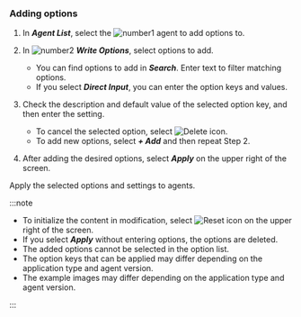 ### Adding options

<ProdImg img='app-set-agent-in-service.png' desc='Agent CONFIG.' />

1. In **_Agent List_**, select the ![number1](/img/number-01.png) agent to add options to.

2. In ![number2](/img/number-02.png) **_Write Options_**, select options to add.

   <ImgLang img='add-agent-option.png' desc='' />

   - You can find options to add in **_Search_**. Enter text to filter matching options.
   - If you select **_Direct Input_**, you can enter the option keys and values.

3. Check the description and default value of the selected option key, and then enter the setting.

   <ImgLang img='add-agent-option-value.png' desc='' />

   - To cancel the selected option, select ![Delete icon](/img/ico-trash.svg).
   - To add new options, select **_+ Add_** and then repeat Step 2.

4. After adding the desired options, select **_Apply_** on the upper right of the screen.

Apply the selected options and settings to agents.

:::note

- To initialize the content in modification, select ![Reset icon](/img/ico-refresh.svg) on the upper right of the screen.
- If you select **_Apply_** without entering options, the options are deleted.
- The added options cannot be selected in the option list.
- The option keys that can be applied may differ depending on the application type and agent version.
- The example images may differ depending on the application type and agent version.

:::
